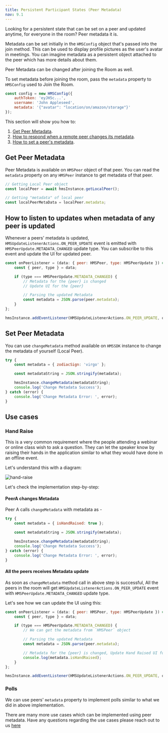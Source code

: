 ```yaml
---
title: Persistent Participant States (Peer Metadata)
nav: 9.1
---
```


Looking for a persistent state that can be set on a peer and updated anytime, for everyone in the room? Peer metadata it is.

Metadata can be set initially in the `HMSConfig` object that's passed into the join method. This can be used to display profile pictures as the user's avatar in meetings. You can imagine metadata as a persistent object attached to the peer which has more details about them.

Peer Metadata can be changed after joining the Room as well.

To set metadata before joining the room, pass the `metadata` property to `HMSConfig` used to Join the Room.

```js
const config = new HMSConfig({
    authToken: 'eyJH5c...',
    username: 'John Appleseed',
    metadata: '{"avatar": "location/on/amazon/storage"}'
});
```

This section will show you how to:

1. [Get Peer Metadata](#get-peer-metadata).
2. [How to respond when a remote peer changes its metadata](#how-to-listen-to-updates-when-metadata-of-any-peer-is-updated).
3. [How to set a peer's metadata](#set-peer-metadata).

## Get Peer Metadata

Peer Metadata is available on `HMSPeer` object of that peer. You can read the `metadata` property on any `HMSPeer` instance to get metadata of that peer.

```js
// Getting Local Peer object
const localPeer = await hmsInstance.getLocalPeer();

// Getting "metadata" of local peer
const localPeerMetaData = localPeer.metadata;
```

## How to listen to updates when metadata of any peer is updated

Whenever a peers' metadata is updated, `HMSUpdateListenerActions.ON_PEER_UPDATE` event is emitted with `HMSPeerUpdate.METADATA_CHANGED` update type. You can subscribe to this event and update the UI for updated peer.

```js
const onPeerListener = (data: { peer: HMSPeer, type: HMSPeerUpdate }) => {
    const { peer, type } = data;

    if (type === HMSPeerUpdate.METADATA_CHANGED) {
        // Metadata for the {peer} is changed
        // Update UI for the {peer}

        // Parsing the updated Metadata
        const metadata = JSON.parse(peer.metadata);
    }
};

hmsInstance.addEventListener(HMSUpdateListenerActions.ON_PEER_UPDATE, onPeerListener);
```

## Set Peer Metadata

You can use `changeMetadata` method available on `HMSSDK` instance to change the metadata of yourself (Local Peer).

```js
try {
    const metadata = { zodiacSign: 'virgo' };

    const metadataString = JSON.stringify(metadata);

    hmsInstance.changeMetadata(metadataString);
    console.log('Change Metadata Success');
} catch (error) {
    console.log('Change Metadata Error: ', error);
}
```

## Use cases

### Hand Raise

This is a very common requirement where the people attending a webinar or online class wish to ask a question. They can let the
speaker know by raising their hands in the application similar to what they would have done in an offline event.

Let's understand this with a diagram:

![hand-raise](/docs/v2/flutter-raise-hand-flowchart.png)

Let's check the implementation step-by-step:

<div className="steps-container">

#### PeerA changes Metadata

Peer A calls `changeMetadata` with metadata as -

```js
try {
    const metadata = { isHandRaised: true };

    const metadataString = JSON.stringify(metadata);

    hmsInstance.changeMetadata(metadataString);
    console.log('Change Metadata Success');
} catch (error) {
    console.log('Change Metadata Error: ', error);
}
```

#### All the peers receives Metadata update

As soon as `changeMetadata` method call in above step is successful, All the peers in the room will get `HMSUpdateListenerActions.ON_PEER_UPDATE` event with `HMSPeerUpdate.METADATA_CHANGED` update type.

Let's see how we can update the UI using this:

```js
const onPeerListener = (data: { peer: HMSPeer, type: HMSPeerUpdate }) => {
    const { peer, type } = data;

    if (type === HMSPeerUpdate.METADATA_CHANGED) {
        // We can get the metadata from `HMSPeer` object

        // Parsing the updated Metadata
        const metadata = JSON.parse(peer.metadata);

        // Metadata for the {peer} is changed, Update Hand Raised UI for the {peer}
        console.log(metadata.isHandRaised);
    }
};

hmsInstance.addEventListener(HMSUpdateListenerActions.ON_PEER_UPDATE, onPeerListener);
```

</div>

### Polls

We can use peers' `metadata` property to implement polls similar to what we did in above implementation.

There are many more use cases which can be implemented using peer metadata. Have any questions regarding the use cases please reach out to us [here](https://100ms.live/discord)
